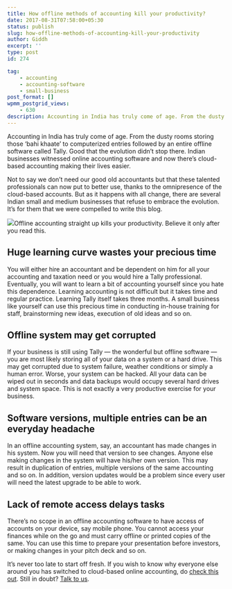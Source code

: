 ```yaml
---
title: How offline methods of accounting kill your productivity?
date: 2017-08-31T07:58:00+05:30
status: publish
slug: how-offline-methods-of-accounting-kill-your-productivity
author: Giddh
excerpt: ''
type: post
id: 274

tag:
    - accounting
    - accounting-software
    - small-business
post_format: []
wpmm_postgrid_views:
    - 630
description: Accounting in India has truly come of age. From the dusty rooms storing those ‘bahi khaate’ to computerized entries followed by an entire offline software 
---
```

Accounting in India has truly come of age. From the dusty rooms storing those ‘bahi khaate’ to computerized entries followed by an entire offline software called Tally. Good that the evolution didn’t stop there. Indian businesses witnessed online accounting software and now there’s cloud-based accounting making their lives easier.

Not to say we don’t need our good old accountants but that these talented professionals can now put to better use, thanks to the omnipresence of the cloud-based accounts. But as it happens with all change, there are several Indian small and medium businesses that refuse to embrace the evolution. It’s for them that we were compelled to write this blog.

<img class="wp-block-image size-large" src = "https://miro.medium.com/max/2112/1*6xEjn4obKVsjXr6V3dLBgw.jpeg" />Offline accounting straight up kills your productivity. Believe it only after you read this.

Huge learning curve wastes your precious time
---------------------------------------------

You will either hire an accountant and be dependent on him for all your accounting and taxation need or you would hire a Tally professional. Eventually, you will want to learn a bit of accounting yourself since you hate this dependence. Learning accounting is not difficult but it takes time and regular practice. Learning Tally itself takes three months. A small business like yourself can use this precious time in conducting in-house training for staff, brainstorming new ideas, execution of old ideas and so on.

Offline system may get corrupted
--------------------------------

If your business is still using Tally — the wonderful but offline software — you are most likely storing all of your data on a system or a hard drive. This may get corrupted due to system failure, weather conditions or simply a human error. Worse, your system can be hacked. All your data can be wiped out in seconds and data backups would occupy several hard drives and system space. This is not exactly a very productive exercise for your business.

Software versions, multiple entries can be an everyday headache
---------------------------------------------------------------

In an offline accounting system, say, an accountant has made changes in his system. Now you will need that version to see changes. Anyone else making changes in the system will have his/her own version. This may result in duplication of entries, multiple versions of the same accounting and so on. In addition, version updates would be a problem since every user will need the latest upgrade to be able to work.

Lack of remote access delays tasks
----------------------------------

There’s no scope in an offline accounting software to have access of accounts on your device, say mobile phone. You cannot access your finances while on the go and must carry offline or printed copies of the same. You can use this time to prepare your presentation before investors, or making changes in your pitch deck and so on.

It’s never too late to start off fresh. If you wish to know why everyone else around you has switched to cloud-based online accounting, do [check this out](https://giddh.com/blog/why-every-business-is-after-cloud-based-accounting-and-you-should-be-too). Still in doubt? [Talk to us](https://giddh.com).